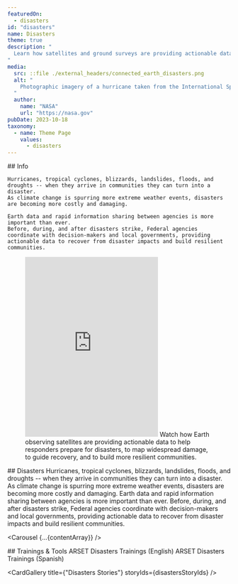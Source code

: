 ```yaml
---
featuredOn:
  - disasters
id: "disasters"
name: Disasters
theme: true
description: "
  Learn how satellites and ground surveys are providing actionable data to help responders prepare for disasters, to map widespread damage, to guide recovery, and to build more resilient communities.
"
media:
  src: ::file ./external_headers/connected_earth_disasters.png
  alt: "
    Photographic imagery of a hurricane taken from the International Space Station
  "
  author:
    name: "NASA"
    url: "https://nasa.gov"
pubDate: 2023-10-18
taxonomy:
  - name: Theme Page
    values:
      - disasters
---
```




<Block type='wide'>
  <Prose>
    ## Info

    Hurricanes, tropical cyclones, blizzards, landslides, floods, and droughts -- when they arrive in communities they can turn into a disaster.
    As climate change is spurring more extreme weather events, disasters are becoming more costly and damaging.

    Earth data and rapid information sharing between agencies is more important than ever.
    Before, during, and after disasters strike, Federal agencies coordinate with decision-makers and local governments, providing actionable data to recover from disaster impacts and build resilient communities.
  </Prose>
</Block>

<Block type="wide">
  <Figure>
    <Embed height="405" src="https://www.youtube.com/embed/KmDET3DsdZQ" title="NASA and Hurricanes" />
    <Caption
      attrAuthor='NASA'
      attrUrl='https://nasa.gov/'
    >
      Watch how Earth observing satellites are providing actionable data to help responders prepare for disasters, to map widespread damage, to guide recovery, and to build more resilient communities.
   </Caption>
  </Figure>
</Block>

<Block type="wide">
  <Prose>
  ## Disasters
  Hurricanes, tropical cyclones, blizzards, landslides, floods, and droughts -- when they arrive in communities they can turn into a disaster. As climate change is spurring more extreme weather events, disasters are becoming more costly and damaging. Earth data and rapid information sharing between agencies is more important than ever.
  Before, during, and after disasters strike, Federal agencies coordinate with decision-makers and local governments, providing actionable data to recover from disaster impacts and build resilient communities. 
  </Prose>
</Block>

<Carousel {...{contentArray}} />

<Block type="wide">
  <Prose>
    ## Trainings & Tools
    <Link to="https://appliedsciences.nasa.gov/what-we-do/capacity-building/arset/arset-disasters-training">
      ARSET Disasters Trainings (English)
    </Link>
    <Link to="https://appliedsciences.nasa.gov/what-we-do/capacity-building/arset/arset-disasters-training?title=&languages=5">
      ARSET Disasters Trainings (Spanish)
    </Link>
  </Prose>
</Block>

<CardGallery title={"Disasters Stories"} storyIds={disastersStoryIds} />